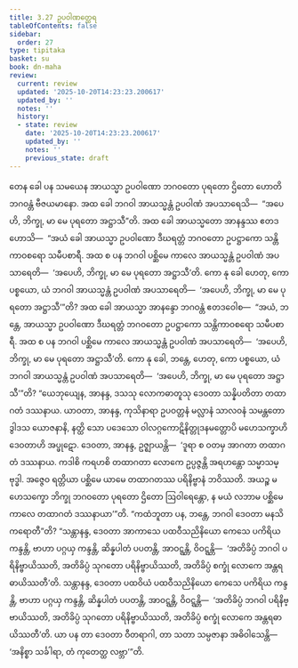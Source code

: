 ```yaml
---
title: 3.27 ဥပဝါဏတ္ထေရ
tableOfContents: false
sidebar:
  order: 27
type: tipitaka
basket: su
book: dn-maha
review:
  current: review
  updated: '2025-10-20T14:23:23.200617'
  updated_by: ''
  notes: ''
  history:
  - state: review
    date: '2025-10-20T14:23:23.200617'
    updated_by: ''
    notes: ''
    previous_state: draft
---
```



<DynamicBreadcrumb />


<ReviewStatus review={frontmatter.review} showDetails={true} />

<HypothesisAnnotation frontmatter={frontmatter} />

<Division number="200" book="dn-maha" e="ch" v="7" p="114">

<Paragraph number="449" book="dn-maha">
တေန ခေါ ပန သမယေန အာယသ္မာ ဥပဝါဏော ဘဂဝတော ပုရတော ဌိတော ဟောတိ ဘဂဝန္တံ ဗီဇယမာနော. အထ ခေါ ဘဂဝါ အာယသ္မန္တံ ဥပဝါဏံ အပသာရေသိ—  “အပေဟိ, ဘိက္ခု, မာ မေ ပုရတော အဋ္ဌာသီ”တိ. အထ ခေါ အာယသ္မတော အာနန္ဒဿ ဧတဒဟောသိ—  “အယံ ခေါ အာယသ္မာ ဥပဝါဏော ဒီဃရတ္တံ ဘဂဝတော ဥပဋ္ဌာကော သန္တိကာဝစရော သမီပစာရီ. အထ စ ပန ဘဂဝါ ပစ္ဆိမေ ကာလေ အာယသ္မန္တံ ဥပဝါဏံ အပသာရေတိ—  ‘အပေဟိ, ဘိက္ခု, မာ မေ ပုရတော အဋ္ဌာသီ’တိ. ကော နု ခေါ ဟေတု, ကော ပစ္စယော, ယံ ဘဂဝါ အာယသ္မန္တံ ဥပဝါဏံ အပသာရေတိ—  ‘အပေဟိ, ဘိက္ခု, မာ မေ ပုရတော အဋ္ဌာသီ’”တိ?
</Paragraph>

<Paragraph number="450" book="dn-maha">
အထ ခေါ အာယသ္မာ အာနန္ဒော ဘဂဝန္တံ ဧတဒဝေါစ—  “အယံ, ဘန္တေ, အာယသ္မာ ဥပဝါဏော ဒီဃရတ္တံ ဘဂဝတော ဥပဋ္ဌာကော သန္တိကာဝစရော သမီပစာရီ. အထ စ ပန ဘဂဝါ ပစ္ဆိမေ ကာလေ အာယသ္မန္တံ ဥပဝါဏံ အပသာရေတိ—  ‘အပေဟိ, ဘိက္ခု, မာ မေ ပုရတော အဋ္ဌာသီ’တိ. ကော နု ခေါ, ဘန္တေ, ဟေတု, ကော ပစ္စယော, ယံ ဘဂဝါ အာယသ္မန္တံ ဥပဝါဏံ အပသာရေတိ—  ‘အပေဟိ, ဘိက္ခု, မာ မေ ပုရတော အဋ္ဌာသီ’”တိ? “ယေဘုယျေန, အာနန္ဒ, ဒသသု လောကဓာတူသု ဒေဝတာ သန္နိပတိတာ တထာဂတံ ဒဿနာယ. ယာဝတာ, အာနန္ဒ, ကုသိနာရာ ဥပဝတ္တနံ မလ္လာနံ သာလဝနံ သမန္တတော ဒွါဒသ ယောဇနာနိ, နတ္ထိ သော ပဒေသော ဝါလဂ္ဂကောဋိနိတ္တုဒနမတ္တောပိ မဟေသက္ခာဟိ ဒေဝတာဟိ အပ္ဖုဋော. ဒေဝတာ, အာနန္ဒ, ဥဇ္ဈာယန္တိ—  ‘ဒူရာ စ ဝတမှ အာဂတာ တထာဂတံ ဒဿနာယ. ကဒါစိ ကရဟစိ တထာဂတာ လောကေ ဥပ္ပဇ္ဇန္တိ အရဟန္တော သမ္မာသမ္ဗုဒ္ဓါ. အဇ္ဇေဝ ရတ္တိယာ ပစ္ဆိမေ ယာမေ တထာဂတဿ ပရိနိဗ္ဗာနံ ဘဝိဿတိ. အယဉ္စ မဟေသက္ခော ဘိက္ခု ဘဂဝတော ပုရတော ဌိတော ဩဝါရေန္တော, န မယံ လဘာမ ပစ္ဆိမေ ကာလေ တထာဂတံ ဒဿနာယာ’”တိ.
</Paragraph>

</Division>
<Division number="201" book="dn-maha" e="ch" v="7" p="115">

<Paragraph number="451" book="dn-maha">
“ကထံဘူတာ ပန, ဘန္တေ, ဘဂဝါ ဒေဝတာ မနသိကရောတီ”တိ? “သန္တာနန္ဒ, ဒေဝတာ အာကာသေ ပထဝီသညိနိယော ကေသေ ပကိရိယ ကန္ဒန္တိ, ဗာဟာ ပဂ္ဂယှ ကန္ဒန္တိ, ဆိန္နပါတံ ပပတန္တိ, အာဝဋ္ဋန္တိ, ဝိဝဋ္ဋန္တိ—  ‘အတိခိပ္ပံ ဘဂဝါ ပရိနိဗ္ဗာယိဿတိ, အတိခိပ္ပံ သုဂတော ပရိနိဗ္ဗာယိဿတိ, အတိခိပ္ပံ စက္ခုံ လောကေ အန္တရဓာယိဿတီ’တိ.
</Paragraph>

<Paragraph number="452" book="dn-maha">
သန္တာနန္ဒ, ဒေဝတာ ပထဝိယံ ပထဝီသညိနိယော ကေသေ ပကိရိယ ကန္ဒန္တိ, ဗာဟာ ပဂ္ဂယှ ကန္ဒန္တိ, ဆိန္နပါတံ ပပတန္တိ, အာဝဋ္ဋန္တိ, ဝိဝဋ္ဋန္တိ—  ‘အတိခိပ္ပံ ဘဂဝါ ပရိနိဗ္ဗာယိဿတိ, အတိခိပ္ပံ သုဂတော ပရိနိဗ္ဗာယိဿတိ, အတိခိပ္ပံ စက္ခုံ လောကေ အန္တရဓာယိဿတီ’တိ.
</Paragraph>

<Paragraph number="453" book="dn-maha">
ယာ ပန တာ ဒေဝတာ ဝီတရာဂါ, တာ သတာ သမ္ပဇာနာ အဓိဝါသေန္တိ—  ‘အနိစ္စာ သင်္ခါရာ, တံ ကုတေတ္ထ လဗ္ဘာ’”တိ.
</Paragraph>
</Division>